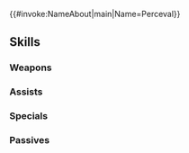 {{#invoke:NameAbout|main|Name=Perceval}}{{HeroPage Tabs}}
{{Hero Infobox
|Name=Perceval
|Title=Knightly Ideal
|WeaponType=Blue Lance
|Origin=Fire Emblem: The Binding Blade
|Gender=Male
|MoveType=Cavalry
|actorJP=江口拓也
|actorEN=Chris Cason
|artist=由良
|additionDate=November 19, 2019
|releaseDate=November 19, 2019
|randomStartTime=2019-12-19T07:00:00Z
|poolDate=December 6, 2019
|poolRarities=5
|TagID=パーシバル
|InternalID=448
|Properties=specRate_202208
|cv1=5
|cv2=400200
|description=Knight General of Etruria. A model knight, he has undivided loyalty to his kingdom. Appears in Fire Emblem: The Binding Blade.
}}
{{Stats Page
|Lv1HP=16|Lv1ATK=8|Lv1SPD=9|Lv1DEF=9|Lv1RES=5
|GRHP=50|GRATK=55|GRSPD=65|GRDEF=45|GRRES=50
}}
==Skills==
===Weapons===
{{Weapons Table
|weapon1=Iron Lance
|weapon1Default=1
|weapon1Unlock=1
|weapon2=Steel Lance
|weapon2Default=3
|weapon2Unlock=2
|weapon3=Silver Lance
|weapon3Default=4
|weapon3Unlock=3
|weapon4=Prized Lance
|weapon4Default=5
|weapon4Unlock=5
}}
===Assists===
{{Assists Table
}}
===Specials===
{{Specials Table
|special1=New Moon
|special1Default=4
|special1Unlock=3
|special2=Luna
|special2Default=
|special2Unlock=4
}}
===Passives===
{{Passives Table
|passiveA1=Atk/Def Solo 1
|passiveA2=Atk/Def Solo 2
|passiveA3=Atk/Def Solo 3
|passiveA1Unlock=1
|passiveA2Unlock=2
|passiveA3Unlock=4
|passiveB1=Lull Atk/Spd 1
|passiveB2=Lull Atk/Spd 2
|passiveB3=Lull Atk/Spd 3
|passiveB1Unlock=3
|passiveB2Unlock=4
|passiveB3Unlock=5
|passiveC1=Rouse Def/Res 1
|passiveC2=Rouse Def/Res 2
|passiveC3=Rouse Def/Res 3
|passiveC1Unlock=3
|passiveC2Unlock=4
|passiveC3Unlock=5
}}
{{Heroes Navbox}}